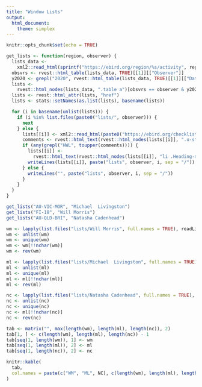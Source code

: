 ```yaml
---
title: "Window Lists"
output:
  html_document:
    theme: simplex
---
```


```r
knitr::opts_chunk$set(echo = TRUE)
```

```r
get_lists <- function(region, observer) {
  lists_data <-
    xml2::read_html(sprintf("https://ebird.org/region/%s/activity", region))
  obsvrs <- rvest::html_table(lists_data, TRUE)[[1]][["Observer"]]
  y2020 <- grepl("2020", rvest::html_table(lists_data, TRUE)[[1]][["Date"]])
  lists <-
    rvest::html_nodes(lists_data, ".table a")[obsvrs == observer & y2020]
  lists <- rvest::html_attr(lists, "href")
  lists <- stats::setNames(as.list(lists), basename(lists))

  for (i in basename(unlist(lists))) {
    if (i %in% list.files(paste0("lists/", observer))) {
      next
    } else {
      lists[[i]] <- xml2::read_html(paste0("https://ebird.org/checklist/", i))
      comments <- rvest::html_text(rvest::html_nodes(lists[[i]], ".u-stack-xs"))
      if (any(grepl("HWL", toupper(comments)))) {
        lists[[i]] <-
          rvest::html_text(rvest::html_nodes(lists[[i]], "li .Heading-main"))
        writeLines(lists[[i]], paste("lists", observer, i, sep = "/"))
      } else {
        writeLines("", paste("lists", observer, i, sep = "/"))
      }
    }
  }
}

get_lists("AU-VIC-MOR", "Michael  Livingston")
get_lists("FI-18", "Will Morris")
get_lists("AU-QLD-BRI", "Natasha Cadenhead")

wm <- lapply(list.files("lists/Will Morris", full.names = TRUE), readLines)
wm <- unlist(wm)
wm <- unique(wm)
wm <- wm[!!nchar(wm)]
wm <- rev(wm)

ml <- lapply(list.files("lists/Michael  Livingston", full.names = TRUE), readLines)
ml <- unlist(ml)
ml <- unique(ml)
ml <- ml[!!nchar(ml)]
ml <- rev(ml)

nc <- lapply(list.files("lists/Natasha Cadenhead", full.names = TRUE), readLines)
nc <- unlist(nc)
nc <- unique(nc)
nc <- ml[!!nchar(nc)]
nc <- rev(nc)

tab <- matrix("", max(length(wm), length(ml), length(nc)), 2)
tab[1, ] <- c(length(wm), length(ml), length(nc)) - 1
tab[seq(1, length(wm)), 1] <- wm
tab[seq(1, length(ml)), 2] <- ml
tab[seq(1, length(nc)), 2] <- nc
```

```r
knitr::kable(
  tab,
  col.names = paste(c("WM", "ML", NC), c(length(wm), length(ml), length(nc)), sep = ": ")
)
```

